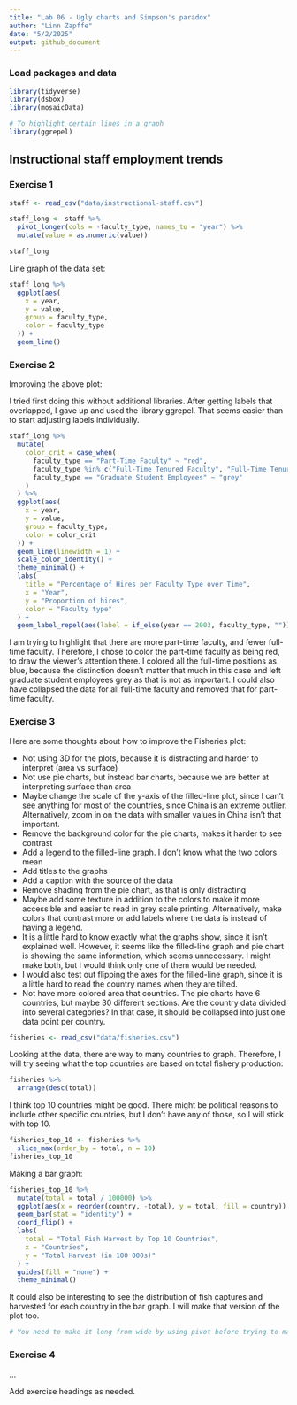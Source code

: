 ```yaml
---
title: "Lab 06 - Ugly charts and Simpson's paradox"
author: "Linn Zapffe"
date: "5/2/2025"
output: github_document
---
```


### Load packages and data

```r
library(tidyverse) 
library(dsbox)
library(mosaicData)

# To highlight certain lines in a graph
library(ggrepel)
```

## Instructional staff employment trends

### Exercise 1

```r
staff <- read_csv("data/instructional-staff.csv")
```

```r
staff_long <- staff %>%
  pivot_longer(cols = -faculty_type, names_to = "year") %>%
  mutate(value = as.numeric(value))

staff_long
```

Line graph of the data set:

```r
staff_long %>%
  ggplot(aes(
    x = year,
    y = value,
    group = faculty_type,
    color = faculty_type
  )) +
  geom_line()
```

### Exercise 2

Improving the above plot:

I tried first doing this without additional libraries. After getting labels that overlapped, I gave up and used the library ggrepel. That seems easier than to start adjusting labels individually.
```r
staff_long %>%
  mutate(
    color_crit = case_when(
      faculty_type == "Part-Time Faculty" ~ "red",
      faculty_type %in% c("Full-Time Tenured Faculty", "Full-Time Tenure-Track Faculty", "Full-Time Non-Tenure-Track Faculty") ~ "darkblue",
      faculty_type == "Graduate Student Employees" ~ "grey"
    )
  ) %>%
  ggplot(aes(
    x = year,
    y = value,
    group = faculty_type,
    color = color_crit
  )) +
  geom_line(linewidth = 1) +
  scale_color_identity() +
  theme_minimal() +
  labs(
    title = "Percentage of Hires per Faculty Type over Time",
    x = "Year",
    y = "Proportion of hires",
    color = "Faculty type"
  ) +
  geom_label_repel(aes(label = if_else(year == 2003, faculty_type, "")))
```

I am trying to highlight that there are more part-time faculty, and fewer full-time faculty. Therefore, I chose to color the part-time faculty as being red, to draw the viewer's attention there. I colored all the full-time positions as blue, because the distinction doesn't matter that much in this case and left graduate student employees grey as that is not as important. I could also have collapsed the data for all full-time faculty and removed that for part-time faculty.

### Exercise 3

Here are some thoughts about how to improve the Fisheries plot:

- Not using 3D for the plots, because it is distracting and harder to interpret (area vs surface)
- Not use pie charts, but instead bar charts, because we are better at interpreting surface than area
- Maybe change the scale of the y-axis of the filled-line plot, since I can't see anything for most of the countries, since China is an extreme outlier. Alternatively, zoom in on the data with smaller values in China isn't that important.
- Remove the background color for the pie charts, makes it harder to see contrast
- Add a legend to the filled-line graph. I don't know what the two colors mean
- Add titles to the graphs
- Add a caption with the source of the data
- Remove shading from the pie chart, as that is only distracting
- Maybe add some texture in addition to the colors to make it more accessible and easier to read in grey scale printing. Alternatively, make colors that contrast more or add labels where the data is instead of having a legend.
- It is a little hard to know exactly what the graphs show, since it isn't explained well. However, it seems like the filled-line graph and pie chart is showing the same information, which seems unnecessary. I might make both, but I would think only one of them would be needed.
- I would also test out flipping the axes for the filled-line graph, since it is a little hard to read the country names when they are tilted.
- Not have more colored area that countries. The pie charts have 6 countries, but maybe 30 different sections. Are the country data divided into several categories? In that case, it should be collapsed into just one data point per country.

```r
fisheries <- read_csv("data/fisheries.csv")
```

Looking at the data, there are way to many countries to graph. Therefore, I will try seeing what the top countries are based on total fishery production:

```r
fisheries %>%
  arrange(desc(total))
```

I think top 10 countries might be good. There might be political reasons to include other specific countries, but I don't have any of those, so I will stick with top 10. 

```r
fisheries_top_10 <- fisheries %>%
  slice_max(order_by = total, n = 10)
fisheries_top_10
```

Making a bar graph:
```r
fisheries_top_10 %>%
  mutate(total = total / 100000) %>%
  ggplot(aes(x = reorder(country, -total), y = total, fill = country)) +
  geom_bar(stat = "identity") +
  coord_flip() +
  labs(
    total = "Total Fish Harvest by Top 10 Countries",
    x = "Countries",
    y = "Total Harvest (in 100 000s)"
  ) +
  guides(fill = "none") +
  theme_minimal()
```

It could also be interesting to see the distribution of fish captures and harvested for each country in the bar graph. I will make that version of the plot too. 

```r
# You need to make it long from wide by using pivot before trying to make the stacked bar graph.
```


### Exercise 4

...

Add exercise headings as needed.
